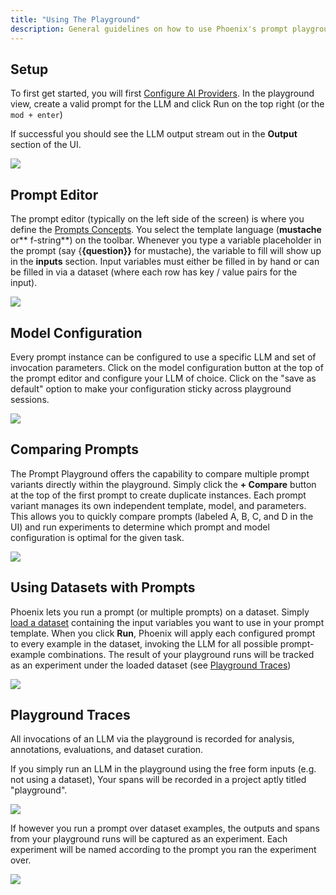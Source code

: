 ```yaml
---
title: "Using The Playground"
description: General guidelines on how to use Phoenix's prompt playground
---
```


## Setup

To first get started, you will first [Configure AI Providers](/phoenix/prompt-engineering/how-to-prompts/configure-ai-providers). In the playground view, create a valid prompt for the LLM and click Run on the top right (or the `mod + enter`)

If successful you should see the LLM output stream out in the **Output** section of the UI.

<Frame caption="Pick an LLM and setup the API Key for that provider to get started">
  <img src="/images/a121f65d-image.jpeg" />
</Frame>

## Prompt Editor

The prompt editor (typically on the left side of the screen) is where you define the [Prompts Concepts](/phoenix/learn/prompt-engineering/prompts-concepts#prompt-templates). You select the template language (**mustache** or** f-string**) on the toolbar. Whenever you type a variable placeholder in the prompt (say \{**\{question}}** for mustache), the variable to fill will show up in the **inputs** section. Input variables must either be filled in by hand or can be filled in via a dataset (where each row has key / value pairs for the input).

<Frame caption="Use the template language to create prompt template variables that can be applied during runtime">
  <img src="https://storage.googleapis.com/arize-phoenix-assets/assets/gifs/variable_substitution.gif" />
</Frame>

## Model Configuration

Every prompt instance can be configured to use a specific LLM and set of invocation parameters. Click on the model configuration button at the top of the prompt editor and configure your LLM of choice. Click on the "save as default" option to make your configuration sticky across playground sessions.

<Frame caption="Switch models and modify invocation params">
  <img src="https://storage.googleapis.com/arize-phoenix-assets/assets/gifs/model_config.gif" />
</Frame>

## Comparing Prompts

The Prompt Playground offers the capability to compare multiple prompt variants directly within the playground. Simply click the **+ Compare** button at the top of the first prompt to create duplicate instances. Each prompt variant manages its own independent template, model, and parameters. This allows you to quickly compare prompts (labeled A, B, C, and D in the UI) and run experiments to determine which prompt and model configuration is optimal for the given task.

<Frame caption="Compare multiple different prompt variants at once">
  <img src="/images/941ee277-image.jpeg" />
</Frame>

## Using Datasets with Prompts

Phoenix lets you run a prompt (or multiple prompts) on a dataset. Simply [load a dataset](/phoenix/datasets-and-experiments/how-to-datasets) containing the input variables you want to use in your prompt template. When you click **Run**, Phoenix will apply each configured prompt to every example in the dataset, invoking the LLM for all possible prompt-example combinations. The result of your playground runs will be tracked as an experiment under the loaded dataset (see [Playground Traces](/phoenix/prompt-engineering/how-to-prompts/using-the-playground#playground-traces))

<Frame caption="Each example's input is used to fill the prompt template">
  <img src="/images/6587d15c-image.jpeg" />
</Frame>

## Playground Traces

All invocations of an LLM via the playground is recorded for analysis, annotations, evaluations, and dataset curation.

If you simply run an LLM in the playground using the free form inputs (e.g. not using a dataset), Your spans will be recorded in a project aptly titled "playground".

<Frame caption="All free form playground runs are recorded under the playground project">
  <img src="/images/eecaa209-image.jpeg" />
</Frame>

If however you run a prompt over dataset examples, the outputs and spans from your playground runs will be captured as an experiment. Each experiment will be named according to the prompt you ran the experiment over.

<Frame caption="If you run over a dataset, the output and traces is tracked as a dataset experiment">
  <img src="/images/93a48c27-image.jpeg" />
</Frame>

